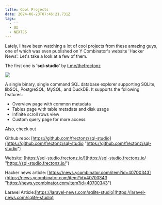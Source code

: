```yaml
---
title: Cool Projects
date: 2024-06-23T07:46:21.731Z
tags:
  - ''
  - UI
  - NEXTJS
---
```


Lately, I have been watching a lot of cool projects from these amazing guys, one of which was even published on Y Combinator's website 'Hacker News'.  Let's take a look at a few of them.

The first one is  '**sql-studio**' by [t.me/thefrectonz](t.me/thefrectonz "t.me/thefrectonz")

![](</sql studio.jpg>)

A single binary, single command SQL database explorer supporting SQLite, libSQL, PostgreSQL, MySQL, and DuckDB. It supports the following features:

* Overview page with common metadata
* Tables page with table metadata and disk usage
* Infinite scroll rows view
* Custom query page for more access

Also, check out

Github repo: [https://github.com/frectonz/sql-studio](https://github.com/frectonz/sql-studio "https://github.com/frectonz/sql-studio")

Website: [https://sql-studio.frectonz.io/](https://sql-studio.frectonz.io/ "https://sql-studio.frectonz.io/")

Hacker news article: [https://news.ycombinator.com/item?id=40700343](https://news.ycombinator.com/item?id=40700343 "https://news.ycombinator.com/item?id=40700343")

Laravel Article:[https://laravel-news.com/sqlite-studio](https://laravel-news.com/sqlite-studio)

